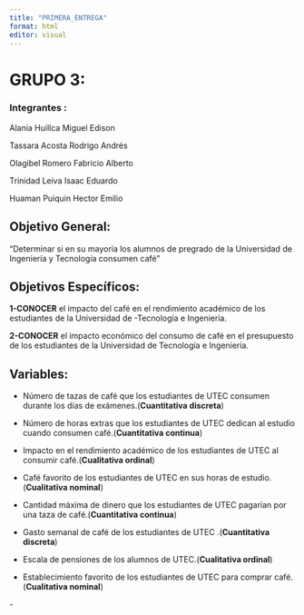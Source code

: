 ```yaml
---
title: "PRIMERA_ENTREGA"
format: html
editor: visual
---
```


# GRUPO 3:

### Integrantes :

Alania Huillca Miguel Edison

Tassara Acosta Rodrigo Andrés

Olagibel Romero Fabricio Alberto

Trinidad Leiva Isaac Eduardo

Huaman Puiquin Hector Emilio

## Objetivo General:

"Determinar si en su mayoría los alumnos de pregrado de la Universidad de Ingeniería y Tecnología consumen café"

## Objetivos Específicos:

**1-CONOCER** el impacto del café en el rendimiento académico de los estudiantes de la Universidad de -Tecnología e Ingeniería.

**2-CONOCER** el impacto económico del consumo de café en el presupuesto de los estudiantes de la Universidad de Tecnología e Ingeniería.

## Variables:

-   Número de tazas de café que los estudiantes de UTEC consumen durante los días de exámenes.(**Cuantitativa discreta**)

-   Número de horas extras que los estudiantes de UTEC dedican al estudio cuando consumen café.(**Cuantitativa continua**)

-   Impacto en el rendimiento académico de los estudiantes de UTEC al consumir café.(**Cualitativa ordinal**)

-   Café favorito de los estudiantes de UTEC en sus horas de estudio.(**Cualitativa nominal**)

-   Cantidad máxima de dinero que los estudiantes de UTEC pagarían por una taza de café.(**Cuantitativa continua**)

-   Gasto semanal de café de los estudiantes de UTEC .(**Cuantitativa discreta**)

-   Escala de pensiones de los alumnos de UTEC.(**Cualitativa ordinal**)

-   Establecimiento favorito de los estudiantes de UTEC para comprar café.(**Cualitativa nominal**)

\-
